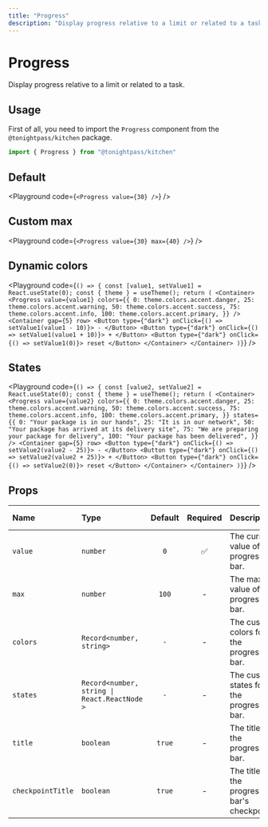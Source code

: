 ```yaml
---
title: "Progress"
description: "Display progress relative to a limit or related to a task."
---
```



# Progress

Display progress relative to a limit or related to a task.

## Usage

First of all, you need to import the `Progress` component from the `@tonightpass/kitchen` package.

```js
import { Progress } from "@tonightpass/kitchen"
```

## Default

<Playground
  code={`
  <Progress value={30} />
`}
/>

## Custom max

<Playground
  code={`
  <Progress value={30} max={40} />
`}
/>

## Dynamic colors

<Playground
  code={`
() => {
const [value1, setValue1] = React.useState(0);
const { theme } = useTheme();
return (
<Container>
  <Progress
    value={value1}
    colors={{
      0: theme.colors.accent.danger,
      25: theme.colors.accent.warning,
      50: theme.colors.accent.success,
      75: theme.colors.accent.info,
      100: theme.colors.accent.primary,
    }}
  />
  <Container gap={5} row>
    <Button type={"dark"} onClick={() => setValue1(value1 - 10)}>
      -
    </Button>
    <Button type={"dark"} onClick={() => setValue1(value1 + 10)}>
      +
    </Button>
    <Button type={"dark"} onClick={() => setValue1(0)}>
      reset
    </Button>
  </Container>
</Container>
)}
`}
/>

## States

<Playground
  code={`
() => {
const [value2, setValue2] = React.useState(0);
const { theme } = useTheme();
return (
<Container>
  <Progress
    value={value2}
    colors={{
      0: theme.colors.accent.danger,
      25: theme.colors.accent.warning,
      50: theme.colors.accent.success,
      75: theme.colors.accent.info,
      100: theme.colors.accent.primary,
    }}
    states={{
      0: "Your package is in our hands",
      25: "It is in our network",
      50: "Your package has arrived at its delivery site",
      75: "We are preparing your package for delivery",
      100: "Your package has been delivered",
    }}
  />
  <Container gap={5} row>
    <Button type={"dark"} onClick={() => setValue2(value2 - 25)}>
      -
    </Button>
    <Button type={"dark"} onClick={() => setValue2(value2 + 25)}>
      +
    </Button>
    <Button type={"dark"} onClick={() => setValue2(0)}>
      reset
    </Button>
  </Container>
</Container>
)}
`}
/>

## Props

| Name | Type | Default | Required | Description | Accepted values |
| :--- | :--- | :-----: | :------: | :---------- | :-------------- |
| `value` | `number` | `0` | ✅ | The current value of the progress bar. | - |
| `max` | `number` | `100` | - | The max value of the progress bar. | - |
| `colors` | `Record<number, string>` | `-` | - | The custom colors for the progress bar. | - |
| `states` | `Record<number, string \| React.ReactNode >` | `-` | - | The custom states for the progress bar. | - |
| `title` | `boolean` | `true` | - | The title of the progress bar. | - |
| `checkpointTitle` | `boolean` | `true` | - | The title of the progress bar's checkpoint. | - |
